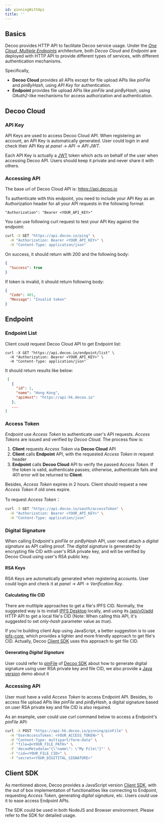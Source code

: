 ```yaml
---
id: pinningWithApi
title: ''
---
```


## Basics

Decoo provides HTTP API to facilitate Decoo service usage. Under the *[One Cloud, Multiple Endpoints](general/architecture.mdx)* architecture, both *Decoo Cloud* and *Endpoint* are deployed with HTTP API to provide different types of services, with different authentication mechanisms. 

Specifically,
- **Decoo Cloud** provides all APIs except for file upload APIs like *pinFile* and *pinByHash*, using *API Key* for authentication.
- **Endpoint** provides file upload APIs like *pinFile* and *pinByHash*, using *OAuth2*-like mechanisms for access authorization and authentication.


## Decoo Cloud

### API Key

API Keys are used to access Decoo Cloud API. When registering an account, an API Key is automatically generated. User could login in and check their API Key at *panel* -> *API* -> *API JWT*.

Each API Key is actually a [JWT](https://jwt.io/) token which acts on behalf of the user when accessing Decoo API. Users should keep it private and never share it with others.

### Accessing API

The base url of Decoo Cloud API is: https://api.decoo.io

To authenticate with this endpoint, you need to include your API Key as an Authorization header for all your API requests in the following format:
```
"Authorization": "Bearer <YOUR_API_KEY>"
```

You can use following curl request to test your API Key against the endpoint:

```bash
curl -X GET "https://api.decoo.io/ping" \
  -H "Authorization: Bearer <YOUR_API_KEY>" \
  -H "Content-Type: application/json"
```

On success, it should return with 200 and the following body:
```json
{
  "Success": true
}
```

If token is invalid, it should return following body:
```json
{
  "Code": 401,
  "Message": "Invalid token"
}
```


## Endpoint

### Endpoint List

Client could request Decoo Cloud API to get Endpoint list:
```
curl -X GET "https://api.decoo.io/endpoint/list" \
  -H "Authorization: Bearer <YOUR_API_KEY>" \
  -H "Content-Type: application/json"
```

It should return results like below:
```json
 [
   {
     "id": 1,
     "name": "Hong Kong",
     "apiHost": "https://api-hk.decoo.io"
   },
   ...
]
```


### Access Token

*Endpoint* use *Access Token* to authenticate user's API requests. *Access Tokens* are issued and verified by *Decoo Cloud*. The process flow is:
1. **Client** requests *Access Token* via **Decoo Cloud** API
2. **Client** calls **Endpoint** API, with the requested *Access Token* in request header
3. **Endpoint** calls **Decoo Cloud** API to verify the passed *Access Token*. If the token is valid, authenticate passes; otherwise, authenticate fails and 401 error will be returned to **Client**.

Besides, *Access Token* expires in 2 hours. Client should request a new *Access Token* if old ones expire.

To request *Access Token*：
```sh
curl -X GET "https://api.decoo.io/oauth/accessToken" \
  -H "Authorization: Bearer <YOUR_API_KEY>" \
  -H "Content-Type: application/json"
```

### Digital Signature

When calling Endpoint's *pinFile* or *pinByHash* API, user need attach a *digital signature* as API calling proof. The *digital signature* is generated by encrypting file CID with user's RSA private key, and will be verified by Decoo Cloud using user's RSA public key.

#### RSA Keys

RSA Keys are automatically generated when registering accounts. User could login and check it at *panel* -> *API* -> *Verification Key*.

#### Calculating file CID

There are mutltiple approaches to get a file's IPFS CID. Normally, the suggested way is to install [IPFS Desktop](https://docs.ipfs.io/install/ipfs-desktop) locally, and using its [/api/v0/add](https://docs.ipfs.io/reference/http/api/#api-v0-add) HTTP API to get a local file's CID (Note: When calling this API, it's suggested to set *only-hash* parameter value as *true*).

If you're building client App using JavaScript, a better suggestion is to use [ipfs-core](https://www.npmjs.com/package/ipfs-core), which provides a lighter and more friendly approach to get file's CID. Actually, Decoo [Client SDK](https://www.npmjs.com/package/@decooio/sdk) uses this approach to get file CID.

#### Generating *Digital Signature*

User could refer to [pinFile](https://github.com/decooio/decoo-sdk/blob/main/packages/sdk/src/pinFile.js) of [Decoo SDK](https://www.npmjs.com/package/@decooio/sdk) about how to generate digital signature using user RSA private key and file CID, we also provide a [Java version](https://github.com/decooio/decoo-wiki/blob/main/src/demo/JavaEncryptDemo.java) demo about it

### Accessing API

User must have a valid *Access Token* to access Endpoint API. Besides, to access file upload APIs like *pinFile* and *pinByHash*, a digital signature based on user RSA private key and file CID is also required.

As an example, user could use *curl* command below to access a Endpoint's *pinFile* API:

```sh
curl -X POST "https://api-hk.decoo.io/pinning/pinFile" \
  -H "UserAccessToken: <YOUR_ACCESS_TOKEN>" \
  -H "Content-Type: multipart/form-data" \
  -F "file=@<YOUR_FILE_PATH>" \
  -F 'decooMetadata="{\"name\": \"My File\"}"' \
  -F "cid=<YOUR_FILE_CID>" \
  -F "secret=<YOUR_DIGITITAL_SIGNATURE>"
```

## Client SDK

As mentioned above, Decoo provides a JavaScript version [Client SDK](https://www.npmjs.com/package/@decooio/sdk), with the out of box implementation of functionalities like connecting to Endpoint, requesting *Access Token*, generating *digital signature*, etc. Users could use it to ease access Endpoint APIs. 

The SDK could be used in both NodeJS and Browser environment. Please refer to the SDK for detailed usage.
